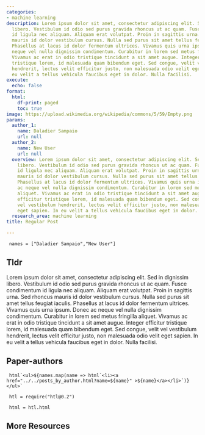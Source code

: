 ```yaml
---
categories:
- machine learning
description: Lorem ipsum dolor sit amet, consectetur adipiscing elit. Sed in dignissim
  libero. Vestibulum id odio sed purus gravida rhoncus ut ac quam. Fusce condimentum
  id ligula nec aliquam. Aliquam erat volutpat. Proin in sagittis urna. Sed rhoncus
  mauris id dolor vestibulum cursus. Nulla sed purus sit amet tellus feugiat iaculis.
  Phasellus at lacus id dolor fermentum ultrices. Vivamus quis urna ipsum. Donec ac
  neque vel nulla dignissim condimentum. Curabitur in lorem sed metus fringilla aliquet.
  Vivamus ac erat in odio tristique tincidunt a sit amet augue. Integer efficitur
  tristique lorem, id malesuada quam bibendum eget. Sed congue, velit vel vestibulum
  hendrerit, lectus velit efficitur justo, non malesuada odio velit eget sapien. In
  eu velit a tellus vehicula faucibus eget in dolor. Nulla facilisi.
execute:
  echo: false
format:
  html:
    df-print: paged
    toc: true
image: https://upload.wikimedia.org/wikipedia/commons/5/59/Empty.png
params:
  author_1:
    name: Daladier Sampaio
    url: null
  author_2:
    name: New User
    url: null
  overview: Lorem ipsum dolor sit amet, consectetur adipiscing elit. Sed in dignissim
    libero. Vestibulum id odio sed purus gravida rhoncus ut ac quam. Fusce condimentum
    id ligula nec aliquam. Aliquam erat volutpat. Proin in sagittis urna. Sed rhoncus
    mauris id dolor vestibulum cursus. Nulla sed purus sit amet tellus feugiat iaculis.
    Phasellus at lacus id dolor fermentum ultrices. Vivamus quis urna ipsum. Donec
    ac neque vel nulla dignissim condimentum. Curabitur in lorem sed metus fringilla
    aliquet. Vivamus ac erat in odio tristique tincidunt a sit amet augue. Integer
    efficitur tristique lorem, id malesuada quam bibendum eget. Sed congue, velit
    vel vestibulum hendrerit, lectus velit efficitur justo, non malesuada odio velit
    eget sapien. In eu velit a tellus vehicula faucibus eget in dolor. Nulla facilisi.
  research_area: machine learning
title: Regular Post

---
```

```ojs

 names = ["Daladier Sampaio","New User"] 

``` 

## Tldr 
Lorem ipsum dolor sit amet, consectetur adipiscing elit. Sed in dignissim libero. Vestibulum id odio sed purus gravida rhoncus ut ac quam. Fusce condimentum id ligula nec aliquam. Aliquam erat volutpat. Proin in sagittis urna. Sed rhoncus mauris id dolor vestibulum cursus. Nulla sed purus sit amet tellus feugiat iaculis. Phasellus at lacus id dolor fermentum ultrices. Vivamus quis urna ipsum. Donec ac neque vel nulla dignissim condimentum. Curabitur in lorem sed metus fringilla aliquet. Vivamus ac erat in odio tristique tincidunt a sit amet augue. Integer efficitur tristique lorem, id malesuada quam bibendum eget. Sed congue, velit vel vestibulum hendrerit, lectus velit efficitur justo, non malesuada odio velit eget sapien. In eu velit a tellus vehicula faucibus eget in dolor. Nulla facilisi.

## Paper-authors

```ojs

 html`<ul>${names.map(name => html`<li><a href="../../posts_by_author.html?name=${name}" >${name}</a></li>`)}</ul>` 

``` 

```ojs

 htl = require("htl@0.2") 

``` 

```ojs

 html = htl.html 

``` 

## More Resources
